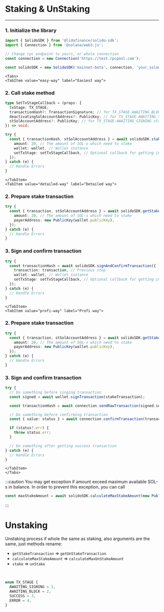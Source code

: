 # Staking & UnStaking

---


### 1. Initialize the library

```ts
import { SolidoSDK } from '@lidofinance/solido-sdk';
import { Connection } from '@solana/web3.js';

// Change rpc endpoint to yours, or whole connection
const connection = new Connection('https://test.rpcpool.com');

const solidoSDK = new SolidoSDK('mainnet-beta', connection, 'your_solana_referral_address');
```

```mdx-code-block
<Tabs>
<TabItem value="easy-way" label="Easiest way">
```

### 2. Call stake method

```ts
type SetTxStageCallback = (props: {
  txStage: TX_STAGE;
  transactionHash?: TransactionSignature; // for TX_STAGE.AWAITING_BLOCK stage
  deactivatingSolAccountAddress?: PublicKey; // for TX_STAGE.AWAITING_SIGNING stage unstake instructions
  stSolAccountAddress?: PublicKey; // for TX_STAGE.AWAITING_SIGNING stage stake instructions
}) => void;

try {
  const { transactionHash, stSolAccountAddress } = await solidoSDK.stake({
    amount: 20, // The amount of SOL-s which need to stake
    wallet: wallet, // Wallet instance
    setTxStage: setTxStageCallback, // Optional callback for getting information about transaction stage (see TX_STAGE)
  });
} catch (e) {
  // Handle Errors
}
```

```mdx-code-block
</TabItem>
<TabItem value="detailed-way" label="Detailed way">
```

### 2. Prepare stake transaction

```ts
try {
  const { transaction, stSolAccountAddress } = await solidoSDK.getStakeTransaction({
    amount: 20, // The amount of SOL-s which need to stake
    payerAddress: new PublicKey(wallet.publicKey),
  });
} catch (e) {
  // Handle Errors
}
```

### 3. Sign and confirm transaction

```ts
try {
  const transactionHash = await solidoSDK.signAndConfirmTransaction({
    transaction: transaction, // Previous step
    wallet: wallet, // Wallet instance
    setTxStage: setTxStageCallback, // Optional callback for getting information about transaction stage (see TX_STAGE)
  });
} catch (e) {
  // Handle Errors
}
```

```mdx-code-block
</TabItem>
<TabItem value="profi-way" label="Profi way">
```

### 2. Prepare stake transaction

```ts
try {
  const { transaction, stSolAccountAddress } = await solidoSDK.getStakeTransaction({
    amount: 20, // The amount of SOL-s which need to stake
    payerAddress: new PublicKey(wallet.publicKey),
  });
} catch (e) {
  // Handle Errors
}
```

### 3. Sign and confirm transaction

```ts
try {
  // Do something before singing transaction
  const signed = await wallet.signTransaction(stakeTransaction);

  const transactionHash = await connection.sendRawTransaction(signed.serialize());

  // Do something before confirming transaction
  const { value: status } = await connection.confirmTransaction(transactionHash);

  if (status?.err) {
    throw status.err;
  }

  // Do something after getting success transaction
} catch (e) {
  // Handle Errors
}
```

```mdx-code-block
</TabItem>
</Tabs>
```

:::caution
You may get exception if amount exceed maximum available SOL-s in balance. In order to prevent this exception, you can call
```ts
const maxStakeAmount = await solidoSDK.calculateMaxStakeAmount(new PublicKey(wallet.publicKey));
```
:::

# Unstaking

Unstaking process if whole the same as staking, also arguments are the same, just methods rename:

- `getStakeTransaction` => `getUnStakeTransaction`
- `calculateMaxStakeAmount` => `calculateMaxUnStakeAmount`
- `stake` => `unStake`

<br />


```ts
enum TX_STAGE {
  AWAITING_SIGNING = 1,
  AWAITING_BLOCK = 2,
  SUCCESS = 3,
  ERROR = 4,
}
```
